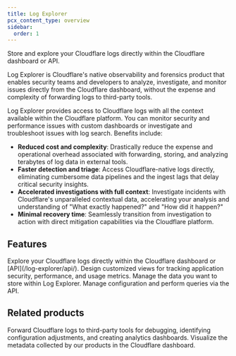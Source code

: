 ```yaml
---
title: Log Explorer
pcx_content_type: overview
sidebar:
  order: 1
---
```



<Description>
Store and explore your Cloudflare logs directly within the Cloudflare dashboard or API.
</Description>

Log Explorer is Cloudflare's native observability and forensics product that enables security teams and developers to analyze, investigate, and monitor issues directly from the Cloudflare dashboard, without the expense and complexity of forwarding logs to third-party tools.

Log Explorer provides access to Cloudflare logs with all the context available within the Cloudflare platform. You can monitor security and performance issues with custom dashboards or investigate and troubleshoot issues with log search. Benefits include: 

- **Reduced cost and complexity**: Drastically reduce the expense and operational overhead associated with forwarding, storing, and analyzing terabytes of log data in external tools.
- **Faster detection and triage**: Access Cloudflare-native logs directly, eliminating cumbersome data pipelines and the ingest lags that delay critical security insights.
- **Accelerated investigations with full context**: Investigate incidents with Cloudflare's unparalleled contextual data, accelerating your analysis and understanding of "What exactly happened?" and "How did it happen?"
- **Minimal recovery time**: Seamlessly transition from investigation to action with direct mitigation capabilities via the Cloudflare platform.

## Features

<Feature header="Log Search" href="/log-explorer/log-search/">
Explore your Cloudflare logs directly within the Cloudflare dashboard or [API](/log-explorer/api/).
</Feature>

<Feature header="Custom dashboards" href="/log-explorer/custom-dashboards/">
Design customized views for tracking application security, performance, and usage metrics.
</Feature>

<Feature header="Manage datasets" href="/log-explorer/manage-datasets/">
Manage the data you want to store within Log Explorer. 
</Feature>

<Feature header="API" href= "/log-explorer/api/">
Manage configuration and perform queries via the API.
</Feature>

## Related products

<RelatedProduct header="Logpush" href="/logs/" product="logs">
Forward Cloudflare logs to third-party tools for debugging, identifying configuration adjustments, and creating analytics dashboards.
</RelatedProduct>

<RelatedProduct header="Analytics" href="/analytics/" product="analytics">
Visualize the metadata collected by our products in the Cloudflare dashboard.
</RelatedProduct>